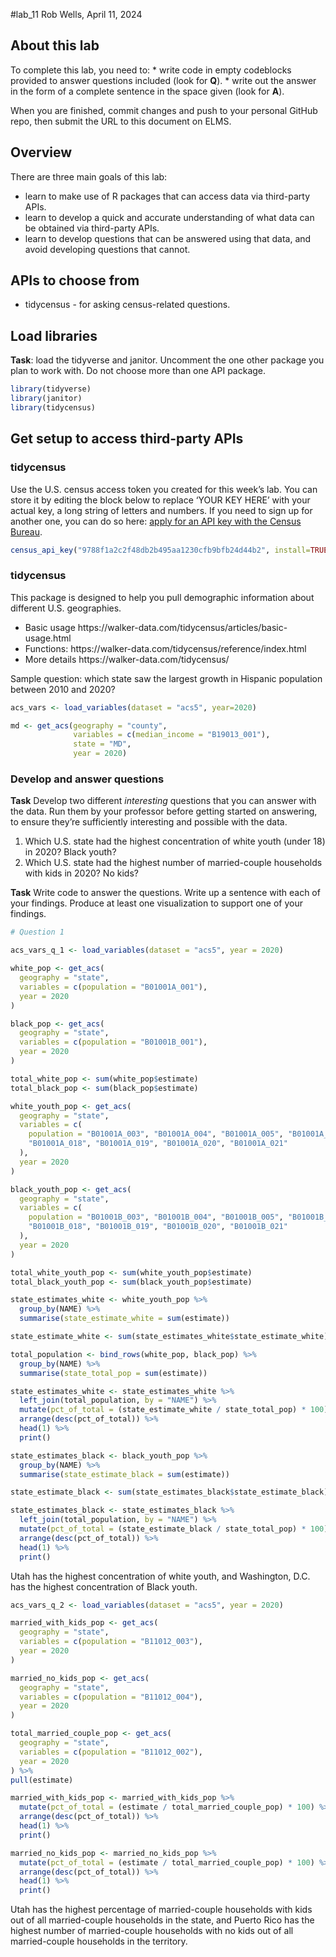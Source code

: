 #lab_11 Rob Wells, April 11, 2024

## About this lab

To complete this lab, you need to: \* write code in empty codeblocks provided to answer questions included (look for **Q**). \* write out the answer in the form of a complete sentence in the space given (look for **A**).

When you are finished, commit changes and push to your personal GitHub repo, then submit the URL to this document on ELMS.

## Overview

There are three main goals of this lab:

-   learn to make use of R packages that can access data via third-party APIs.
-   learn to develop a quick and accurate understanding of what data can be obtained via third-party APIs.
-   learn to develop questions that can be answered using that data, and avoid developing questions that cannot.

## APIs to choose from

-   tidycensus - for asking census-related questions.

## Load libraries

**Task**: load the tidyverse and janitor. Uncomment the one other package you plan to work with. Do not choose more than one API package.

```r

library(tidyverse)
library(janitor)
library(tidycensus)

```

## Get setup to access third-party APIs

### tidycensus

Use the U.S. census access token you created for this week's lab. You can store it by editing the block below to replace 'YOUR KEY HERE' with your actual key, a long string of letters and numbers. If you need to sign up for another one, you can do so here: [apply for an API key with the Census Bureau](https://api.census.gov/data/key_signup.html).

```r

census_api_key("9788f1a2c2f48db2b495aa1230cfb9bfb24d44b2", install=TRUE)

```

### tidycensus

This package is designed to help you pull demographic information about different U.S. geographies.

-   Basic usage https://walker-data.com/tidycensus/articles/basic-usage.html
-   Functions: https://walker-data.com/tidycensus/reference/index.html
-   More details https://walker-data.com/tidycensus/

Sample question: which state saw the largest growth in Hispanic population between 2010 and 2020?

```r

acs_vars <- load_variables(dataset = "acs5", year=2020)

md <- get_acs(geography = "county",
              variables = c(median_income = "B19013_001"),
              state = "MD",
              year = 2020) 

```

### Develop and answer questions

**Task** Develop two different *interesting* questions that you can answer with the data. Run them by your professor before getting started on answering, to ensure they're sufficiently interesting and possible with the data.

1.  Which U.S. state had the highest concentration of white youth (under 18) in 2020? Black youth?
2.  Which U.S. state had the highest number of married-couple households with kids in 2020? No kids?

**Task** Write code to answer the questions. Write up a sentence with each of your findings. Produce at least one visualization to support one of your findings.

```r

# Question 1

acs_vars_q_1 <- load_variables(dataset = "acs5", year = 2020)

white_pop <- get_acs(
  geography = "state",
  variables = c(population = "B01001A_001"),
  year = 2020
)

black_pop <- get_acs(
  geography = "state",
  variables = c(population = "B01001B_001"),
  year = 2020
)

total_white_pop <- sum(white_pop$estimate)
total_black_pop <- sum(black_pop$estimate)

white_youth_pop <- get_acs(
  geography = "state",
  variables = c(
    population = "B01001A_003", "B01001A_004", "B01001A_005", "B01001A_006",
    "B01001A_018", "B01001A_019", "B01001A_020", "B01001A_021"
  ),
  year = 2020
)

black_youth_pop <- get_acs(
  geography = "state",
  variables = c(
    population = "B01001B_003", "B01001B_004", "B01001B_005", "B01001B_006",
    "B01001B_018", "B01001B_019", "B01001B_020", "B01001B_021"
  ),
  year = 2020
)

total_white_youth_pop <- sum(white_youth_pop$estimate)
total_black_youth_pop <- sum(black_youth_pop$estimate)

state_estimates_white <- white_youth_pop %>%
  group_by(NAME) %>%
  summarise(state_estimate_white = sum(estimate))

state_estimate_white <- sum(state_estimates_white$state_estimate_white)

total_population <- bind_rows(white_pop, black_pop) %>%
  group_by(NAME) %>%
  summarise(state_total_pop = sum(estimate))

state_estimates_white <- state_estimates_white %>%
  left_join(total_population, by = "NAME") %>%
  mutate(pct_of_total = (state_estimate_white / state_total_pop) * 100) %>%
  arrange(desc(pct_of_total)) %>%
  head(1) %>%
  print()

state_estimates_black <- black_youth_pop %>%
  group_by(NAME) %>%
  summarise(state_estimate_black = sum(estimate))

state_estimate_black <- sum(state_estimates_black$state_estimate_black)

state_estimates_black <- state_estimates_black %>%
  left_join(total_population, by = "NAME") %>%
  mutate(pct_of_total = (state_estimate_black / state_total_pop) * 100) %>%
  arrange(desc(pct_of_total)) %>%
  head(1) %>%
  print()

```

Utah has the highest concentration of white youth, and Washington, D.C. has the highest concentration of Black youth.

```r

acs_vars_q_2 <- load_variables(dataset = "acs5", year = 2020)

married_with_kids_pop <- get_acs(
  geography = "state",
  variables = c(population = "B11012_003"),
  year = 2020
)

married_no_kids_pop <- get_acs(
  geography = "state",
  variables = c(population = "B11012_004"),
  year = 2020
)

total_married_couple_pop <- get_acs(
  geography = "state",
  variables = c(population = "B11012_002"),
  year = 2020
) %>%
pull(estimate)

married_with_kids_pop <- married_with_kids_pop %>%
  mutate(pct_of_total = (estimate / total_married_couple_pop) * 100) %>%
  arrange(desc(pct_of_total)) %>%
  head(1) %>%
  print()

married_no_kids_pop <- married_no_kids_pop %>%
  mutate(pct_of_total = (estimate / total_married_couple_pop) * 100) %>%
  arrange(desc(pct_of_total)) %>%
  head(1) %>%
  print()

```

Utah has the highest percentage of married-couple households with kids out of all married-couple households in the state, and Puerto Rico has the highest number of married-couple households with no kids out of all married-couple households in the territory.
